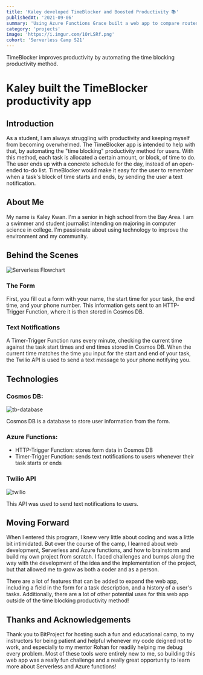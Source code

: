 ```yaml
---
title: 'Kaley developed TimeBlocker and Boosted Productivity 📚'
publishedAt: '2021-09-06'
summary: 'Using Azure Functions Grace built a web app to compare routes based on their carbon emissions!'
category: 'projects'
image: 'https://i.imgur.com/1OrLSRf.png'
cohort: 'Serverless Camp S21'
---
```


TimeBlocker improves productivity by automating the time blocking productivity method.

# Kaley built the TimeBlocker productivity app

## Introduction

As a student, I am always struggling with productivity and keeping myself from becoming overwhelmed. The TimeBlocker app is intended to help with that, by automating the "time blocking" productivity method for users. With this method, each task is allocated a certain amount, or block, of time to do. The user ends up with a concrete schedule for the day, instead of an open-ended to-do list. TimeBlocker would make it easy for the user to remember when a task's block of time starts and ends, by sending the user a text notification.

## About Me

My name is Kaley Kwan. I'm a senior in high school from the Bay Area. I am a swimmer and student journalist intending on majoring in computer science in college. I'm passionate about using technology to improve the environment and my community.

## Behind the Scenes

![Serverless Flowchart](https://user-images.githubusercontent.com/67166728/132081469-cfff45d7-0481-4d06-9710-ab9f41898944.jpg)

### The Form

First, you fill out a form with your name, the start time for your task, the end time, and your phone number. This information gets sent to an HTTP-Trigger Function, where it is then stored in Cosmos DB.

### Text Notifications

A Timer-Trigger Function runs every minute, checking the current time against the task start times and end times stored in Cosmos DB. When the current time matches the time you input for the start and end of your task, the Twilio API is used to send a text message to your phone notifying you. 

## Technologies

### Cosmos DB:
![tb-database](https://user-images.githubusercontent.com/67166728/132080373-56469526-be34-4625-82dc-01aa7a8d9ced.PNG)

Cosmos DB is a database to store user information from the form.

### Azure Functions:

* HTTP-Trigger Function: stores form data in Cosmos DB
* Timer-Trigger Function: sends text notifications to users whenever their task starts or ends

### Twilio API

![twilio](https://user-images.githubusercontent.com/67166728/132080517-dd97a6c1-0a0a-4d65-a787-f584b43e3c6d.PNG)

This API was used to send text notifications to users.

## Moving Forward

When I entered this program, I knew very little about coding and was a little bit intimidated. But over the course of the camp, I learned about web development, Serverless and Azure functions, and how to brainstorm and build my own project from scratch. I faced challenges and bumps along the way with the development of the idea and the implementation of the project, but that allowed me to grow as both a coder and as a person.

There are a lot of features that can be added to expand the web app, including a field in the form for a task description, and a history of a user's tasks. Additionally, there are a lot of other potential uses for this web app outside of the time blocking productivity method!

## Thanks and Acknowledgements
Thank you to BitProject for hosting such a fun and educational camp, to my instructors for being patient and helpful whenever my code deigned not to work, and especially to my mentor Rohan for readily helping me debug every problem. Most of these tools were entirely new to me, so building this web app was a really fun challenge and a really great opportunity to learn more about Serverless and Azure functions!